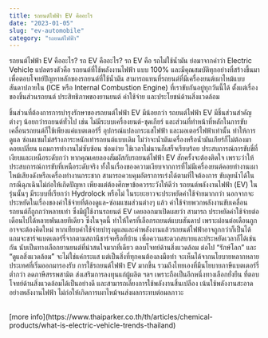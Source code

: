```yaml
---
title: รถยนต์ไฟฟ้า EV คืออะไร
date: "2023-01-05"
slug: "ev-automobile"
category: "รถยนต์ไฟฟ้า"
---
```




รถยนต์ไฟฟ้า EV คืออะไร?
รถ EV คืออะไร? รถ EV คือ รถไม่ใช้น้ำมัน ย่อมาจากคำว่า Electric Vehicle แปลตรงตัวคือ รถยนต์ที่ใช้พลังงานไฟฟ้า แบบ 100% และมีคุณสมบัติทุกอย่างที่สร้างขึ้นมาเพื่อตอบโจทย์ปัญหาหลักของรถยนต์ที่ใช้น้ำมัน สามารถแทนที่รถยนต์ที่มีเครื่องยนต์เผาไหม้แบบสันดาปภายใน (ICE หรือ Internal Combustion Engine) ที่เราขับกันอยู่ทุกวันนี้ได้ ตั้งแต่เรื่องของชิ้นส่วนรถยนต์ ประสิทธิภาพของยานยนต์ ค่าใช้จ่าย และประโยชน์ด้านสิ่งแวดล้อม

ชิ้นส่วนที่ต้องการการบำรุงรักษาของรถยนต์ไฟฟ้า EV มีน้อยกว่า
รถยนต์ไฟฟ้า EV มีชิ้นส่วนสำคัญต่างๆ น้อยกว่ารถยนต์ทั่วไป เช่น ไม่มีระบบเครื่องยนต์-ชุดเกียร์ และส่วนที่ทำหน้าที่หลักในการขับเคลื่อนรถยนต์ก็ใช้เพียงแค่แบตเตอร์รี่ อุปกรณ์แปลงกระแสไฟฟ้า และมอเตอร์ไฟฟ้าเท่านั้น ทำให้การดูแล ซ่อมแซมไม่สร้างภาระหนักเท่ารถยนต์แบบเดิม ไม่ว่าจะน้ำมันเครื่องหรือน้ำมันเกียร์ก็ไม่ต้องมาคอยเปลี่ยน แถมการทำงานไม่ซับซ้อน ซ่อมง่าย ใช้เวลาไม่นานก็เสร็จเรียบร้อย
ประสบการณ์การขับขี่ที่เงียบและเหนือระดับกว่า
หากคุณเคยลองสัมผัสกับรถยนต์ไฟฟ้า EV สักครั้งจะต้องติดใจ เพราะว่าให้ประสบการณ์การขับที่เหนือระดับจริง ทั้งในเรื่องของความเงียบจากการที่ไม่มีเครื่องยนต์คอยทำงานเผาไหม้เสียงดังหรือเครื่องทำงานกระชาก สามารถควบคุมอัตราการเร่งได้ตามที่ใจต้องการ ขับลุยน้ำได้ในกรณีฉุกเฉินไม่ก่อให้เกิดปัญหา เพียงแต่ต้องศึกษาข้อควรระวังให้ดีว่า รถยนต์พลังงานไฟฟ้า (EV) ในรุ่นนั้นๆ มีระบบที่เรียกว่า Hydrolock หรือไม่
ในระยะยาวจะประหยัดค่าใช้จ่ายมากกว่า
นอกจากจะประหยัดในเรื่องของค่าใช้จ่ายที่ต้องดูแล-ซ่อมแซมส่วนต่างๆ แล้ว ค่าใช้จ่ายพวกพลังงานขับเคลื่อนรถยนต์ก็ถูกกว่าหลายเท่า ซึ่งมีผู้ใช้งานรถยนต์ EV เคยออกมาเปิดเผยว่า สามารถ ประหยัดค่าใช้จ่ายต่อเดือนไปได้หลายพันเลยทีเดียว ซึ่งในจุดนี้ ทำให้ใครที่เลือกรถยนต์แบบสันดาป เพราะผ่อนต่อเดือนถูกอาจจะต้องคิดใหม่ หากเทียบค่าใช้จ่ายบำรุงดูแลและค่าพลังงานแล้วรถยนต์ไฟฟ้าอาจถูกกว่าก็เป็นได้ แถมจะชาร์จแบตเตอร์รี่จากตามสถานีชาร์จหรือที่บ้าน เพื่อความสะดวกสบายและประหยัดเวลาก็ได้เช่นกัน นับเป็นทางเลือกยานยนต์ที่น่าสนใจมากที่เดียว
ตอบโจทย์ด้านสิ่งแวดล้อม
ต่อไป “รักษ์โลก” และ “ดูแลสิ่งแวดล้อม” จะไม่ใช่แค่กระแส แต่เป็นสิ่งที่ทุกคนต้องลงมือทำ จะเห็นได้จากนโยบายหลากหลายประเทศที่เริ่มออกมารองรับ การใช้รถยนต์ไฟฟ้า EV มากขึ้น รวมถึงไทยเองที่มีนโยบายภาษีแบตเตอร์รี่ต่ำกว่า ลดภาษีสรรพสามิต ส่งเสริมการลงทุนแก่ผู้ผลิต ฯลฯ เพราะถือเป็นอีกหนึ่งทางเลือกยั่งยืน ที่ตอบโจทย์ด้านสิ่งแวดล้อมได้เป็นอย่างดี และสามารถเลี่ยงการใช้พลังงานสิ้นเปลือง เน้นใช้พลังงานสะอาดอย่างพลังงานไฟฟ้า ไม่ก่อให้เกิดการเผาไหม้จนส่งผลกระทบต่อมลภาวะ

<br />
[more info](https://www.thaiparker.co.th/th/articles/chemical-products/what-is-electric-vehicle-trends-thailand)
